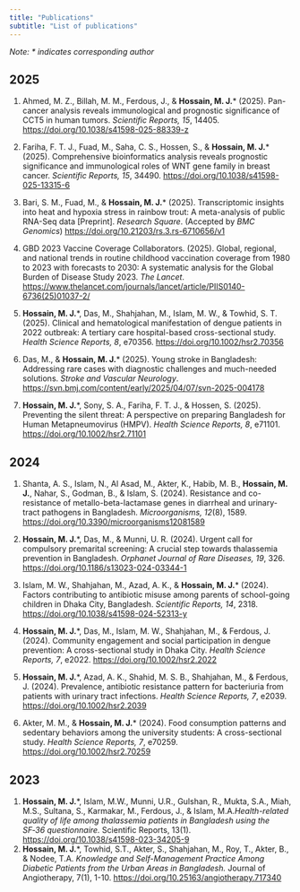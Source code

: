```yaml
---
title: "Publications"
subtitle: "List of publications"
---
```


*Note: \* indicates corresponding author*

## 2025

1. Ahmed, M. Z., Billah, M. M., Ferdous, J., & **Hossain, M. J.**\* (2025). Pan-cancer analysis reveals immunological and prognostic significance of CCT5 in human tumors. *Scientific Reports, 15*, 14405. <https://doi.org/10.1038/s41598-025-88339-z>

2. Fariha, F. T. J., Fuad, M., Saha, C. S., Hossen, S., & **Hossain, M. J.**\* (2025). Comprehensive bioinformatics analysis reveals prognostic significance and immunological roles of WNT gene family in breast cancer. *Scientific Reports, 15*, 34490. <https://doi.org/10.1038/s41598-025-13315-6>

3. Bari, S. M., Fuad, M., & **Hossain, M. J.**\* (2025). Transcriptomic insights into heat and hypoxia stress in rainbow trout: A meta-analysis of public RNA-Seq data [Preprint]. *Research Square*. (Accepted by *BMC Genomics*) <https://doi.org/10.21203/rs.3.rs-6710656/v1>

4. GBD 2023 Vaccine Coverage Collaborators. (2025). Global, regional, and national trends in routine childhood vaccination coverage from 1980 to 2023 with forecasts to 2030: A systematic analysis for the Global Burden of Disease Study 2023. *The Lancet*. <https://www.thelancet.com/journals/lancet/article/PIIS0140-6736(25)01037-2/>

5. **Hossain, M. J.**\*, Das, M., Shahjahan, M., Islam, M. W., & Towhid, S. T. (2025). Clinical and hematological manifestation of dengue patients in 2022 outbreak: A tertiary care hospital-based cross-sectional study. *Health Science Reports, 8*, e70356. <https://doi.org/10.1002/hsr2.70356>

6. Das, M., & **Hossain, M. J.**\* (2025). Young stroke in Bangladesh: Addressing rare cases with diagnostic challenges and much-needed solutions. *Stroke and Vascular Neurology*. <https://svn.bmj.com/content/early/2025/04/07/svn-2025-004178>

7. **Hossain, M. J.**\*, Sony, S. A., Fariha, F. T. J., & Hossen, S. (2025). Preventing the silent threat: A perspective on preparing Bangladesh for Human Metapneumovirus (HMPV). *Health Science Reports, 8*, e71101. <https://doi.org/10.1002/hsr2.71101>

## 2024

1. Shanta, A. S., Islam, N., Al Asad, M., Akter, K., Habib, M. B., **Hossain, M. J.**, Nahar, S., Godman, B., & Islam, S. (2024). Resistance and co-resistance of metallo-beta-lactamase genes in diarrheal and urinary-tract pathogens in Bangladesh. *Microorganisms, 12*(8), 1589. <https://doi.org/10.3390/microorganisms12081589>

2. **Hossain, M. J.**\*, Das, M., & Munni, U. R. (2024). Urgent call for compulsory premarital screening: A crucial step towards thalassemia prevention in Bangladesh. *Orphanet Journal of Rare Diseases, 19*, 326. <https://doi.org/10.1186/s13023-024-03344-1>

3. Islam, M. W., Shahjahan, M., Azad, A. K., & **Hossain, M. J.**\* (2024). Factors contributing to antibiotic misuse among parents of school-going children in Dhaka City, Bangladesh. *Scientific Reports, 14*, 2318. <https://doi.org/10.1038/s41598-024-52313-y>

4. **Hossain, M. J.**\*, Das, M., Islam, M. W., Shahjahan, M., & Ferdous, J. (2024). Community engagement and social participation in dengue prevention: A cross-sectional study in Dhaka City. *Health Science Reports, 7*, e2022. <https://doi.org/10.1002/hsr2.2022>

5. **Hossain, M. J.**\*, Azad, A. K., Shahid, M. S. B., Shahjahan, M., & Ferdous, J. (2024). Prevalence, antibiotic resistance pattern for bacteriuria from patients with urinary tract infections. *Health Science Reports, 7*, e2039. <https://doi.org/10.1002/hsr2.2039>

6. Akter, M. M., & **Hossain, M. J.**\* (2024). Food consumption patterns and sedentary behaviors among the university students: A cross-sectional study. *Health Science Reports, 7*, e70259. <https://doi.org/10.1002/hsr2.70259>

## 2023

1. **Hossain, M. J.**\*, Islam, M.W., Munni, U.R., Gulshan, R., Mukta, S.A., Miah, M.S., Sultana, S., Karmakar, M., Ferdous, J., & Islam, M.A.*Health-related quality of life among thalassemia patients in Bangladesh using the SF‑36 questionnaire.* Scientific Reports, 13(1). <https://doi.org/10.1038/s41598-023-34205-9>
2. **Hossain, M. J.**\*, Towhid, S.T., Akter, S., Shahjahan, M., Roy, T., Akter, B., & Nodee, T.A.  *Knowledge and Self-Management Practice Among Diabetic Patients from the Urban Areas in Bangladesh.* Journal of Angiotherapy, 7(1), 1-10. <https://doi.org/10.25163/angiotherapy.717340>
